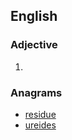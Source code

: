 ==English==

===Adjective===
{{head|en|adjective}}

# {{obsolete spelling of|diverse}}

===Anagrams===
* [[residue#English|residue]]
* [[ureides#English|ureides]]